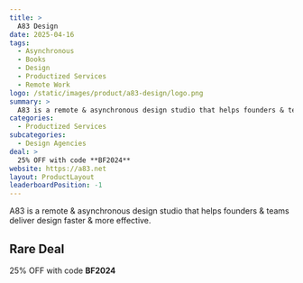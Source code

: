 ```yaml
---
title: >
  A83 Design
date: 2025-04-16
tags:
  - Asynchronous
  - Books
  - Design
  - Productized Services
  - Remote Work
logo: /static/images/product/a83-design/logo.png
summary: >
  A83 is a remote & asynchronous design studio that helps founders & teams deliver design faster & more effective.
categories:
  - Productized Services
subcategories:
  - Design Agencies
deal: >
  25% OFF with code **BF2024**
website: https://a83.net
layout: ProductLayout
leaderboardPosition: -1
---
```

A83 is a remote & asynchronous design studio that helps founders & teams deliver design faster & more effective.

## Rare Deal

25% OFF with code **BF2024**
